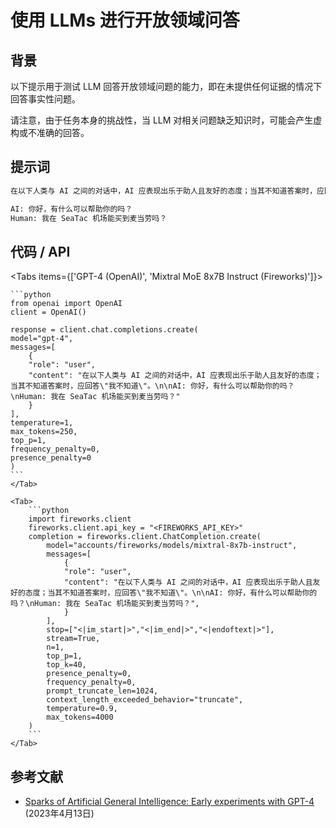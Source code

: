 # 使用 LLMs 进行开放领域问答


## 背景
以下提示用于测试 LLM 回答开放领域问题的能力，即在未提供任何证据的情况下回答事实性问题。

<Callout type="warning" emoji="⚠️">
    请注意，由于任务本身的挑战性，当 LLM 对相关问题缺乏知识时，可能会产生虚构或不准确的回答。
</Callout>

## 提示词
```markdown
在以下人类与 AI 之间的对话中，AI 应表现出乐于助人且友好的态度；当其不知道答案时，应回答“我不知道”。

AI: 你好，有什么可以帮助你的吗？
Human: 我在 SeaTac 机场能买到麦当劳吗？
```

## 代码 / API

<Tabs items={['GPT-4 (OpenAI)', 'Mixtral MoE 8x7B Instruct (Fireworks)']}>
    <Tab>
  
    ```python
    from openai import OpenAI
    client = OpenAI()

    response = client.chat.completions.create(
    model="gpt-4",
    messages=[
        {
        "role": "user",
        "content": "在以下人类与 AI 之间的对话中，AI 应表现出乐于助人且友好的态度；当其不知道答案时，应回答\"我不知道\"。\n\nAI: 你好，有什么可以帮助你的吗？\nHuman: 我在 SeaTac 机场能买到麦当劳吗？"
        }
    ],
    temperature=1,
    max_tokens=250,
    top_p=1,
    frequency_penalty=0,
    presence_penalty=0
    )
    ```
    </Tab>

    <Tab>
        ```python
        import fireworks.client
        fireworks.client.api_key = "<FIREWORKS_API_KEY>"
        completion = fireworks.client.ChatCompletion.create(
            model="accounts/fireworks/models/mixtral-8x7b-instruct",
            messages=[
                {
                "role": "user",
                "content": "在以下人类与 AI 之间的对话中，AI 应表现出乐于助人且友好的态度；当其不知道答案时，应回答\"我不知道\"。\n\nAI: 你好，有什么可以帮助你的吗？\nHuman: 我在 SeaTac 机场能买到麦当劳吗？",
                }
            ],
            stop=["<|im_start|>","<|im_end|>","<|endoftext|>"],
            stream=True,
            n=1,
            top_p=1,
            top_k=40,
            presence_penalty=0,
            frequency_penalty=0,
            prompt_truncate_len=1024,
            context_length_exceeded_behavior="truncate",
            temperature=0.9,
            max_tokens=4000
        )
        ```
    </Tab>


</Tabs>

## 参考文献
- [Sparks of Artificial General Intelligence: Early experiments with GPT-4](https://arxiv.org/abs/2303.12712) (2023年4月13日)